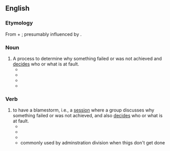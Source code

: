 ==English==

===Etymology===
From {{term|blame}} + {{term|storm}}; presumably influenced by {{term|brainstorm}}.

===Noun===
{{en-noun}}

# A process to determine why something failed or was not achieved and [[decide]]s who or what is at fault.
#*{{quote-book|title=The Lion's Game|page=354|author=Nelson DeMille|year=2000|passage=This was more of a brainstorming session, which is better than a '''blamestorm''', and we were all invited to share and contribute.}}
#*{{quote-news|author=The Magpie|title=Harsh realities|work=Townsville Bulletin|date=Feb 16|year=2008|passage=SO is this the end to the '''blamestorm''' which has swirled around black/white relations in Australia for more than 200 years?}}
#*{{quote-news|author=Gary Crooks|work=Spokane Spokesman-Review|date=Nov 30|year=2008|passage=Apathetic, yet curious, he solved the conundrum by facebooking his prey, then weathering the '''blamestorm'''. Victory was his.}}
#*{{quote-news|title=Enough blamestorming!|author=Carlos Amato|work=The Times (Johannesburg)|date=Apr 24|year=2008|passage=We should all be ashamed of ourselves for using Leila Parreira’s grave illness, and her husband’s departure to be with her, as a pretext for a ridiculously futile '''blamestorm'''.}}

===Verb===
{{en-verb}}

# to have a blamestorm, i.e., a [[session]] where a group discusses why something failed or was not achieved, and also [[decide|decides]] who or what is at fault.
#*{{quote-book|title=Sams Teach Yourself Network Troubleshooting in 24 Hours|page=176|author=Jonathan Feldman|year=2002|passage=So before '''blamestorming''' wireless, make sure that the problem does not exist when you are using wired networking.}}
#*{{quote-news|title=Create a no-blame lab environment.|work=Medical Laboratory Observer|date=Oct 1|year=2004|passage=Instead of brainstorming and problem-solving, professionals '''blamestormed''', creating more problems and inaction.}}
#*{{quote-newsgroup|author=Rick Y|title=Thanks Birds..|newsgroup=alt.sports.football.pro.phila-eagles|url=http://groups.google.com/group/alt.sports.football.pro.phila-eagles/browse_thread/thread/91c21d7acc3fa4ba/69de11b2bf179590?hl=en&q=to-blamestorm#69de11b2bf179590|date=Feb 7|year=2005|passage=I'm gald to see that there are people like you that appreciate the Eagles and aren't just looking to '''blamestorm''' and blow off steam.}}
#* commonly used by adminstration division when thigs don't get done